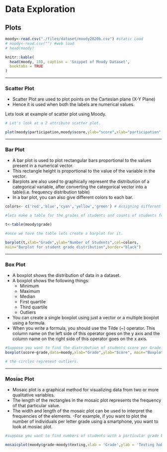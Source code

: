 # Data Exploration {#dataexp}



## Plots {#plots}


```{r,echo=FALSE}
moody<-read.csv("./files/dataset/moody2020b.csv") #static Load
# moody<-read.csv("") #web load
# head(moody)

knitr::kable(
  head(moody, 10), caption = 'Snippet of Moody Dataset',
  booktabs = TRUE
)

```

<!-- --- -->

<!-- ### Topics visited in this sub-chapter -->

<!-- * Scatter Plot -->
<!-- * Barplot -->
<!-- * Boxplot -->
<!-- * Mosaic Plot -->

---

### Scatter Plot

- Scatter Plot are used to plot points on the Cartesian plane (X-Y Plane)
- Hence it is used when both the labels are numerical values.


Lets look at example of scatter plot using Moody.
```{r}
# Let's look at a 2 attribute scatter plot.

plot(moody$participation,moody$score,ylab="score",xlab="participation",main=" Participation vs Score",col="red")


```


---

### Bar Plot

- A bar plot is used to plot rectangular bars proportional to the values present in a numerical vector. 
- This rectangle height is proportional to the value of the variable in the vector.
- Barplots are also used to graphically represent the distribution of a categorical variable, after converting the categorical vector into a table(i.e. frequency distribution table)
- In a bar plot, you can also give different colors to each bar.



```{r}
colors<- c('red','blue','cyan','yellow','green') # Assigning different colors to bars

#lets make a table for the grades of students and counts of students for each Grade. 

t<-table(moody$grade)

#once we have the table lets create a barplot for it.

barplot(t,xlab="Grade",ylab="Number of Students",col=colors,
main="Barplot for student grade distribution",border="black")
```


---

###  Box Plot

- A boxplot shows the distribution of data in a dataset. 
- A boxplot shows the following things:
  - Minimum
  - Maximum
  - Median
  - First quartile
  - Third quartile
  - Outliers
- You can create a single boxplot using just a vector or a multiple boxplot using a formula.
- When you write a formula, you should use the Tilde (~) operator. This column name on the left side of this operator goes on the y axis and the column name on the right side of this operator goes on the x axis.



```{r}
#Suppose you want to find the distribution of students score per Grade. We use box plot for getting that. 
boxplot(score~grade,data=moody,xlab="Grade",ylab="Score", main="Boxplot of grade vs score",col=colors,border="black")

# the circles represent outliers.
```


<!-- ## 4. Histogram -->

<!-- Refer Slide 15. -->

<!-- ```{r} -->

<!-- #Suppose you want to find the frequecy/distribution of cars with mileage in particular range. We use histogram for this.  -->

<!-- hist(automobile$`city-mpg`,xlim = c(0,100),xlab = 'milage', main = "Histogram of Car milage",col=colors,border="black") -->

<!-- # You can Change column range using breaks. -->

<!-- ``` -->


<!-- For more detail,reference and example refer Slides -->

---
###  Mosiac Plot

- Mosaic plot is a graphical method for visualizing data from two or more qualitative variables.
- The length of the rectangles in the mosaic plot represents the frequency of that particular value.
- The width and length of the mosaic plot can be used to interpret the frequencies of the elements.
-For example, if you want to plot the number of individuals per letter grade using a smartphone, you want to look at mosiac plot.


```{r}

#suppose you want to find numbers of students with a particular grade based on their texting habits. Use Mosiac-plot.

mosaicplot(moody$grade~moody$texting,xlab = 'Grade',ylab = 'Texting habit', main = "Mosiac of grade vs texing habit in class",col=colors,border="black")


```

